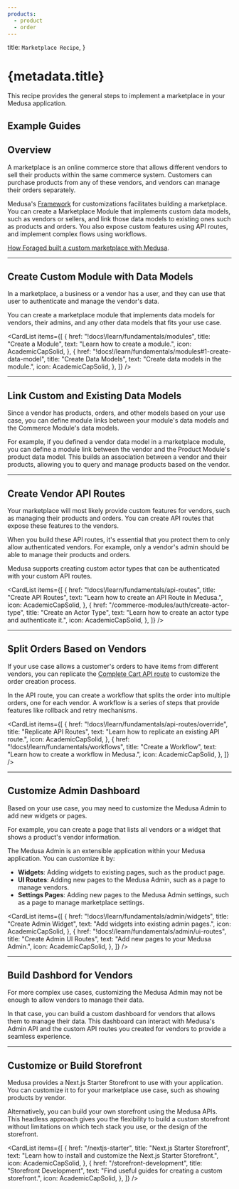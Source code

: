 ```yaml
---
products:
  - product
  - order
---
```



  title: `Marketplace Recipe`,
}

# {metadata.title}

This recipe provides the general steps to implement a marketplace in your Medusa application.

## Example Guides

<ChildDocs type="item" onlyTopLevel={true} />

## Overview

A marketplace is an online commerce store that allows different vendors to sell their products within the same commerce system. Customers can purchase products from any of these vendors, and vendors can manage their orders separately.

Medusa's [Framework](!docs!/learn/fundamentals/framework) for customizations facilitates building a marketplace. You can create a Marketplace Module that implements custom data models, such as vendors or sellers, and link those data models to existing ones such as products and orders. You also expose custom features using API routes, and implement complex flows using workflows.

<Note title="Related use-case">

[How Foraged built a custom marketplace with Medusa](https://medusajs.com/blog/foraged/).

</Note>

---

## Create Custom Module with Data Models

In a marketplace, a business or a vendor has a user, and they can use that user to authenticate and manage the vendor's data.

You can create a marketplace module that implements data models for vendors, their admins, and any other data models that fits your use case.

<CardList items={[
  {
    href: "!docs!/learn/fundamentals/modules",
    title: "Create a Module",
    text: "Learn how to create a module.",
    icon: AcademicCapSolid,
  },
  {
    href: "!docs!/learn/fundamentals/modules#1-create-data-model",
    title: "Create Data Models",
    text: "Create data models in the module.",
    icon: AcademicCapSolid,
  },
]} />

---

## Link Custom and Existing Data Models

Since a vendor has products, orders, and other models based on your use case, you can define module links between your module's data models and the Commerce Module's data models.

For example, if you defined a vendor data model in a marketplace module, you can define a module link between the vendor and the Product Module's product data model. This builds an association between a vendor and their products, allowing you to query and manage products based on the vendor.

<Card
  href="!docs!/learn/fundamentals/module-links"
  title="Define a Module Link"
  text="Learn how to define a module link."
  icon={AcademicCapSolid}
/>

---

## Create Vendor API Routes

Your marketplace will most likely provide custom features for vendors, such as managing their products and orders. You can create API routes that expose these features to the vendors.

When you build these API routes, it's essential that you protect them to only allow authenticated vendors. For example, only a vendor's admin should be able to manage their products and orders.

Medusa supports creating custom actor types that can be authenticated with your custom API routes.

<CardList items={[
  {
    href: "!docs!/learn/fundamentals/api-routes",
    title: "Create API Routes",
    text: "Learn how to create an API Route in Medusa.",
    icon: AcademicCapSolid,
  },
  {
    href: "/commerce-modules/auth/create-actor-type",
    title: "Create an Actor Type",
    text: "Learn how to create an actor type and authenticate it.",
    icon: AcademicCapSolid,
  },
]} />

---

## Split Orders Based on Vendors

If your use case allows a customer's orders to have items from different vendors, you can replicate the [Complete Cart API route](!api!/store#carts_postcartsidcomplete) to customize the order creation process.

In the API route, you can create a workflow that splits the order into multiple orders, one for each vendor. A workflow is a series of steps that provide features like rollback and retry mechanisms.

<CardList items={[
  {
    href: "!docs!/learn/fundamentals/api-routes/override",
    title: "Replicate API Routes",
    text: "Learn how to replicate an existing API route.",
    icon: AcademicCapSolid,
  },
  {
    href: "!docs!/learn/fundamentals/workflows",
    title: "Create a Workflow",
    text: "Learn how to create a workflow in Medusa.",
    icon: AcademicCapSolid,
  },
]} />

---

## Customize Admin Dashboard

Based on your use case, you may need to customize the Medusa Admin to add new widgets or pages.

For example, you can create a page that lists all vendors or a widget that shows a product's vendor information.

The Medusa Admin is an extensible application within your Medusa application. You can customize it by:

- **Widgets**: Adding widgets to existing pages, such as the product page.
- **UI Routes**: Adding new pages to the Medusa Admin, such as a page to manage vendors.
- **Settings Pages**: Adding new pages to the Medusa Admin settings, such as a page to manage marketplace settings.

<CardList items={[
  {
    href: "!docs!/learn/fundamentals/admin/widgets",
    title: "Create Admin Widget",
    text: "Add widgets into existing admin pages.",
    icon: AcademicCapSolid,
  },
  {
    href: "!docs!/learn/fundamentals/admin/ui-routes",
    title: "Create Admin UI Routes",
    text: "Add new pages to your Medusa Admin.",
    icon: AcademicCapSolid,
  },
]} />

<Card
  href="!docs!/learn/fundamentals/admin/ui-routes#create-settings-page"
  title="Create Admin Setting Page"
  text="Add new page to the Medusa Admin settings."
  icon={AcademicCapSolid}
  className="mt-1"
/>

---

## Build Dashbord for Vendors

For more complex use cases, customizing the Medusa Admin may not be enough to allow vendors to manage their data.

In that case, you can build a custom dashboard for vendors that allows them to manage their data. This dashboard can interact with Medusa's Admin API and the custom API routes you created for vendors to provide a seamless experience.

<Card
  href="!api!/admin"
  title="Medusa Admin APIs"
  text="Learn about available APIs for the Medusa Admin."
  icon={AcademicCapSolid}
/>

---

## Customize or Build Storefront

Medusa provides a Next.js Starter Storefront to use with your application. You can customize it to for your marketplace use case, such as showing products by vendor.

Alternatively, you can build your own storefront using the Medusa APIs. This headless approach gives you the flexibility to build a custom storefront without limitations on which tech stack you use, or the design of the storefront.

<CardList items={[
  {
    href: "/nextjs-starter",
    title: "Next.js Starter Storefront",
    text: "Learn how to install and customize the Next.js Starter Storefront.",
    icon: AcademicCapSolid,
  },
  {
    href: "/storefront-development",
    title: "Storefront Development",
    text: "Find useful guides for creating a custom storefront.",
    icon: AcademicCapSolid,
  },
]} />
